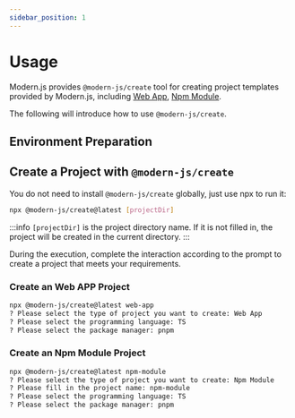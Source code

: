 ```yaml
---
sidebar_position: 1
---
```


# Usage

Modern.js provides `@modern-js/create` tool for creating project templates provided by Modern.js, including [Web App](https://modernjs.dev/), [Npm Module](https://modernjs.dev/module-tools).

The following will introduce how to use `@modern-js/create`.

## Environment Preparation


<Prerequisites />

## Create a Project with `@modern-js/create`

You do not need to install `@modern-js/create` globally, just use npx to run it:

```bash
npx @modern-js/create@latest [projectDir]
```

:::info
`[projectDir]` is the project directory name. If it is not filled in, the project will be created in the current directory.
:::

During the execution, complete the interaction according to the prompt to create a project that meets your requirements.

### Create an Web APP Project

```bash
npx @modern-js/create@latest web-app
? Please select the type of project you want to create: Web App
? Please select the programming language: TS
? Please select the package manager: pnpm
```

### Create an Npm Module Project

```bash
npx @modern-js/create@latest npm-module
? Please select the type of project you want to create: Npm Module
? Please fill in the project name: npm-module
? Please select the programming language: TS
? Please select the package manager: pnpm
```
